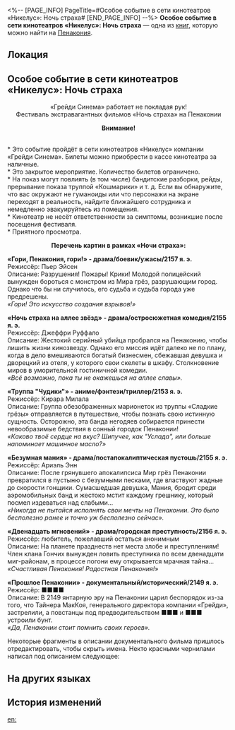 <%-- [PAGE_INFO]
PageTitle=#Особое событие в сети кинотеатров «Никелус»: Ночь страха#
[END_PAGE_INFO] --%>
{{Дополнить}}
{{Книга Инфобокс
|id           = 294
|Название     = 
|Изображение  = Предмет Журнал Пенакония.png
|Мир          = Пенакония
|Томов        = 1
|Автор        = <!--нужно добавить-->
|Описание     = Листовка сети кинотеатров «Никелус», в которых проводится кинофестиваль «Ночь страха», с соответствующей информацией и списком фильмов.
|Том1         = {{tx}}
|Источник1    = {{tx|Отсутствует источник}}
|Персонажи    = 
|Фракции      = 
}}
'''Особое событие в сети кинотеатров «Никелус»: Ночь страха''' — одна из [[Книги|книг]], которую можно найти на [[Пенакония]].

==Локация==
{{Отметка карты|<!--название карты-->|<!--id отметки-->}}

==Особое событие в сети кинотеатров «Никелус»: Ночь страха==
<div align="center">«Грейди Синема» работает не покладая рук!<br />
Фестиваль экстравагантных фильмов «Ночь страха» на Пенаконии

'''Внимание!'''</div><br />* Это событие пройдёт в сети кинотеатров «Никелус» компании «Грейди Синема». Билеты можно приобрести в кассе кинотеатра за наличные.<br />
* Это закрытое мероприятие. Количество билетов ограничено.<br />
* На показ могут повлиять (в том числе) бандитские разборки, рейды, прерывание показа труппой «Кошмарики» и т. д. Если вы обнаружите, что вас окружают не гуманоиды или что персонажи на экране переходят в реальность, найдите ближайшего сотрудника и немедленно эвакуируйтесь из помещения.<br />
* Кинотеатр не несёт ответственности за симптомы, возникшие после посещения фестиваля.<br />
* Приятного просмотра.

<div align="center">'''Перечень картин в рамках «Ночи страха»:'''</div>

'''«Гори, Пенакония, гори!» - драма/боевик/ужасы/2157 я. э.'''<br />
Режиссёр: Пьер Эйсен<br />
Описание: Разрушения! Пожары! Крики! Молодой полицейский вынужден бороться с монстром из Мира грёз, разрушающим город. Однако что бы ни случилось, его судьба и судьба города уже предрешены.<br />
''«Гори! Это искусство создания взрывов!»''

'''«Ночь страха на аллее звёзд» - драма/остросюжетная комедия/2155 я. э.'''<br />
Режиссёр: Джеффри Руффало<br />
Описание: Жестокий серийный убийца пробрался на Пенаконию, чтобы лишить жизни кинозвезду. Однако его миссия идёт далеко не по плану, когда в дело вмешиваются богатый бизнесмен, сбежавшая девушка и дворецкий из отеля, у которого свои скелеты в шкафу. Столкновение миров в уморительной гостиничной комедии.<br />
''«Всё возможно, пока ты не окажешься на аллее славы».''

'''«Труппа "Чудики"» - аниме/фэнтези/триллер/2153 я. э.'''<br />
Режиссёр: Кирара Милала<br />
Описание: Группа обезображенных марионеток из труппы «Сладкие грёзы» отправляется в путешествие, чтобы познать свою истинную сущность. Осторожно, эта банда негодяев собирается принести невообразимые бедствия в сонный городок Пенаконии!<br />
''«Каково твоё сердце на вкус? Шипучее, как "Услада", или больше напоминает машинное масло?»''

'''«Безумная мания» - драма/постапокалиптическая пустошь/2155 я. э.'''<br />
Режиссёр: Ариэль Энн<br />
Описание: После грянувшего апокалипсиса Мир грёз Пенаконии превратился в пустыню с безумными песками, где властвуют жадные до скорости гонщики. Сумасшедшая девушка, Мания, бродит среди аэромобильных банд и жестоко мстит каждому грешнику, который посмел издеваться над слабыми...<br />
''«Никогда не пытайся исполнять свои мечты на Пенаконии. Это было бесполезно ранее и точно уж бесполезно сейчас».''

'''«Двенадцать мгновений» - драма/городская преступность/2156 я. э.'''<br />
Режиссёр: любитель, пожелавший остаться анонимным<br />
Описание: На планете празднеств нет места злобе и преступлениям! Член клана Гончих вынужден ловить преступника по всем двенадцати миг-районам, в процессе погони ему открывается мрачная тайна...<br />
''«Счастливая Пенакония! Радостная Пенакония!»''

'''«Прошлое Пенаконии» - документальный/исторический/2149 я. э.'''<br />
Режиссёр: ■■■■<br />
Описание: В 2149 янтарную эру на Пенаконии царил беспорядок из-за того, что Тайнера МакКоя, генерального директора компании «Грейди», застрелили, а повстанцы под предводительством ■■■ и ■■■ устроили бунт.<br />
''«Да, Пенаконии стоит помнить своих героев».''

Некоторые фрагменты в описании документального фильма пришлось отредактировать, чтобы скрыть имена. Некто красными чернилами написал под описанием следующее:<br />
{{Цвет|Огненный|'''Фильм удалён из программы фестиваля.'''}}

==На других языках==
{{На других языках
|en   = ''Nickodeum Cinemas Special Feature: Night of Fright''
|zhs  = 《镍币影院特别放映：惊魂之夜》
|zht  = 《鎳幣影院特別放映：驚魂之夜》
|ja   = 『ニッケルシアター特別上映：スリルナイト』
|ko   = ≪니켈 영화관 특별 상영: 아찔한 밤≫
|es   = «Reportaje especial de Cinemas Nickodeum: Noche de terror»
|fr   = ''Projection spéciale des Cinémas Nickodéum : Nuit de l'épouvante''
|ru   = Особое событие в сети кинотеатров «Никелус»: Ночь страха
|th   = "โรงภาพยนตร์ Nickodeum รอบพิเศษ: ค่ำคืนขนหัวลุก"
|vi   = "Suất Chiếu Đặc Biệt Của Rạp Nickodeum: Đêm Kinh Hoàng"
|de   = „Filmspecial im Kino Nickodeum: Nacht der Angst“
|id   = "Pemutaran Film Spesial Bioskop Nickodeum: Malam Menakutkan"
|pt   = "Apresentação Especial do Nickodeum Cinemas: Noite Aterrorizante"
}}

==История изменений==
{{История изменений|3.5}}

[[en:]]